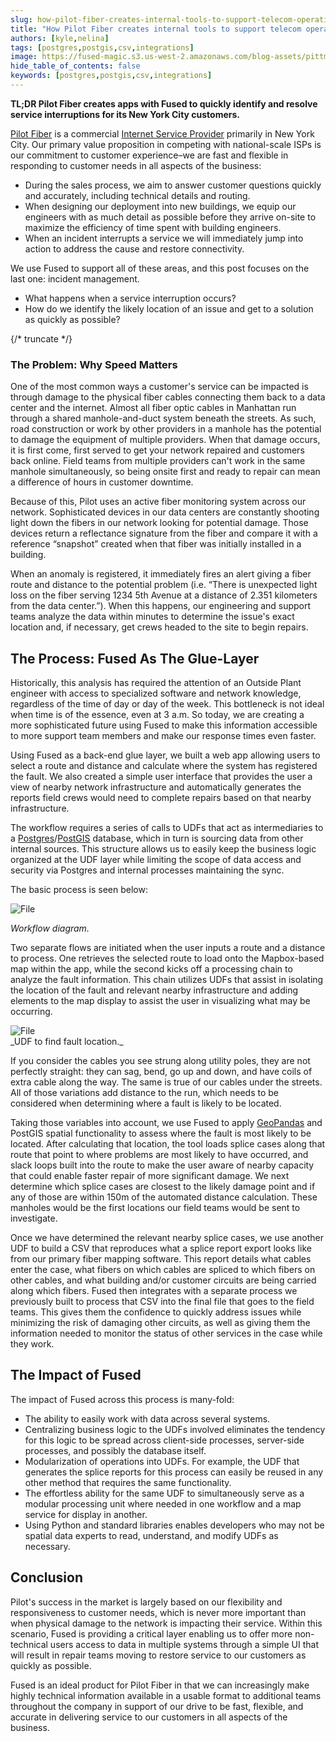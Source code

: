 ```yaml
---
slug: how-pilot-fiber-creates-internal-tools-to-support-telecom-operations
title: "How Pilot Fiber creates internal tools to support telecom operations"
authors: [kyle,nelina]
tags: [postgres,postgis,csv,integrations]
image: https://fused-magic.s3.us-west-2.amazonaws.com/blog-assets/pittman_social.png
hide_table_of_contents: false
keywords: [postgres,postgis,csv,integrations]
---
```


**TL;DR Pilot Fiber creates apps with Fused to quickly identify and resolve service interruptions for its New York City customers.**

[Pilot Fiber](https://www.pilotfiber.com/) is a commercial [Internet Service Provider](https://en.wikipedia.org/wiki/Internet_service_provider) primarily in New York City. Our primary value proposition in competing with national-scale ISPs is our commitment to customer experience–we are fast and flexible in responding to customer needs in all aspects of the business:


- During the sales process, we aim to answer customer questions quickly and accurately, including technical details and routing.
- When designing our deployment into new buildings, we equip our engineers with as much detail as possible before they arrive on-site to maximize the efficiency of time spent with building engineers.
- When an incident interrupts a service we will immediately jump into action to address the cause and restore connectivity.


We use Fused to support all of these areas, and this post focuses on the last one: incident management.
- What happens when a service interruption occurs?
- How do we identify the likely location of an issue and get to a solution as quickly as possible?






<ReactPlayer playsinline={true} className="video__player" playing={true} muted={true} controls height="100%" url="https://fused-magic.s3.us-west-2.amazonaws.com/blog-assets/pilotfiber_video.mp4" width="100%" />




{/* truncate */}

### The Problem: Why Speed Matters



One of the most common ways a customer's service can be impacted is through damage to the physical fiber cables connecting them back to a data center and the internet. Almost all fiber optic cables in Manhattan run through a shared manhole-and-duct system beneath the streets. As such, road construction or work by other providers in a manhole has the potential to damage the equipment of multiple providers. When that damage occurs, it is first come, first served to get your network repaired and customers back online. Field teams from multiple providers can't work in the same manhole simultaneously, so being onsite first and ready to repair can mean a difference of hours in customer downtime.


Because of this, Pilot uses an active fiber monitoring system across our network. Sophisticated devices in our data centers are constantly shooting light down the fibers in our network looking for potential damage. Those devices return a reflectance signature from the fiber and compare it with a reference “snapshot” created when that fiber was initially installed in a building.


When an anomaly is registered, it immediately fires an alert giving a fiber route and distance to the potential problem (i.e. “There is unexpected light loss on the fiber serving 1234 5th Avenue at a distance of 2.351 kilometers from the data center.”). When this happens, our engineering and support teams analyze the data within minutes to determine the issue's exact location and, if necessary, get crews headed to the site to begin repairs.




## The Process: Fused As The Glue-Layer

Historically, this analysis has required the attention of an Outside Plant engineer with access to specialized software and network knowledge, regardless of the time of day or day of the week. This bottleneck is not ideal when time is of the essence, even at 3 a.m. So today, we are creating a more sophisticated future using Fused to make this information accessible to more support team members and make our response times even faster.


Using Fused as a back-end glue layer, we built a web app allowing users to select a route and distance and calculate where the system has registered the fault. We also created a simple user interface that provides the user a view of nearby network infrastructure and automatically generates the reports field crews would need to complete repairs based on that nearby infrastructure.


The workflow requires a series of calls to UDFs that act as intermediaries to a [Postgres](https://www.postgresql.org/)/[PostGIS](https://postgis.net/) database, which in turn is sourcing data from other internal sources. This structure allows us to easily keep the business logic organized at the UDF layer while limiting the scope of data access and security via Postgres and internal processes maintaining the sync.




The basic process is seen below:


<div style={{textAlign: 'center'}}>
<img src={Image1} alt="File" style={{}} />
</div>

_Workflow diagram._


Two separate flows are initiated when the user inputs a route and a distance to process. One retrieves the selected route to load onto the Mapbox-based map within the app, while the second kicks off a processing chain to analyze the fault information. This chain utilizes UDFs that assist in isolating the location of the fault and relevant nearby infrastructure and adding elements to the map display to assist the user in visualizing what may be occurring.



<div style={{textAlign: 'center'}}>
<img src={Image2} alt="File" style={{}} />
</div>
_UDF to find fault location._


If you consider the cables you see strung along utility poles, they are not perfectly straight: they can sag, bend, go up and down, and have coils of extra cable along the way. The same is true of our cables under the streets. All of those variations add distance to the run, which needs to be considered when determining where a fault is likely to be located.


Taking those variables into account, we use Fused to apply [GeoPandas](http://geopandas.org/) and PostGIS spatial functionality to assess where the fault is most likely to be located. After calculating that location, the tool loads splice cases along that route that point to where problems are most likely to have occurred, and slack loops built into the route to make the user aware of nearby capacity that could enable faster repair of more significant damage. We next determine which splice cases are closest to the likely damage point and if any of those are within 150m of the automated distance calculation. These manholes would be the first locations our field teams would be sent to investigate.


Once we have determined the relevant nearby splice cases, we use another UDF to build a CSV that reproduces what a splice report export looks like from our primary fiber mapping software. This report details what cables enter the case, what fibers on which cables are spliced to which fibers on other cables, and what building and/or customer circuits are being carried along which fibers. Fused then integrates with a separate process we previously built to process that CSV into the final file that goes to the field teams. This gives them the confidence to quickly address issues while minimizing the risk of damaging other circuits, as well as giving them the information needed to monitor the status of other services in the case while they work.





## The Impact of Fused

The impact of Fused across this process is many-fold:
- The ability to easily work with data across several systems.
- Centralizing business logic to the UDFs involved eliminates the tendency for this logic to be spread across client-side processes, server-side processes, and possibly the database itself.
- Modularization of operations into UDFs. For example, the UDF that generates the splice reports for this process can easily be reused in any other method that requires the same functionality.
- The effortless ability for the same UDF to simultaneously serve as a modular processing unit where needed in one workflow and a map service for display in another.
- Using Python and standard libraries enables developers who may not be spatial data experts to read, understand, and modify UDFs as necessary.



## Conclusion

Pilot's success in the market is largely based on our flexibility and responsiveness to customer needs, which is never more important than when physical damage to the network is impacting their service. Within this scenario, Fused is providing a critical layer enabling us to offer more non-technical users access to data in multiple systems through a simple UI that will result in repair teams moving to restore service to our customers as quickly as possible.

Fused is an ideal product for Pilot Fiber in that we can increasingly make highly technical information available in a usable format to additional teams throughout the company in support of our drive to be fast, flexible, and accurate in delivering service to our customers in all aspects of the business.
